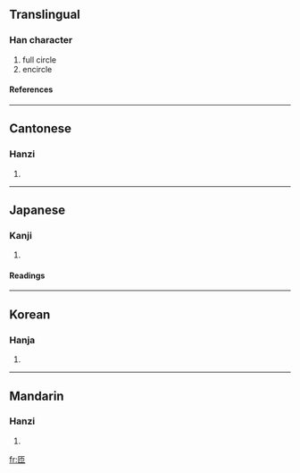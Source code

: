 ==Translingual==
===Han character===
{{Han char|rad=匚|as=03|sn=5|four=7171<sub>2</sub>|canj=尸中月 (SLB)}}
# full circle
# encircle
====References====
{{Han ref|kx=0153.160|dkj=02599|dj=0345.050|hdz=10082.040|uh=531D|ud=21277|bh=A560|bd=42336}}
----
==Cantonese==
===Hanzi===
{{yue-hanzi|jyut=|y=jaap3}}
# {{defn|Cantonese}}
----
==Japanese==
===Kanji===
{{ja-kanji|grade=|rs=匚03}}
# {{defn|Japanese}} 
====Readings====
{{ja-readings|on=[[そう]] (sō)|kun=[[めぐる]] (meguru)}}
----
==Korean==
===Hanja===
{{ko-hanja|hangeul=잡|rv=jap|mr=chap}}
# {{defn|Korean}}
----
==Mandarin==
===Hanzi===
{{cmn-hanzi|pin=[[zā]] ([[za1]])|wg=tsa<sup>1</sup>}}
# {{defn|Mandarin}}

[[fr:匝]]